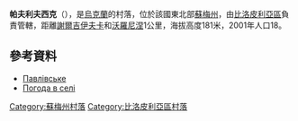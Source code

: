 {{coord|51|4|33|N|34|6|36|E|scale:100000_region:UA|display=title}}

'''帕夫利夫西克'''（{{lang-uk|Павлівське}}），是[[烏克蘭|烏克蘭]]的村落，位於該國東北部[[蘇梅州|蘇梅州]]，由[[比洛皮利亞區|比洛皮利亞區]]負責管轄，距離[[謝爾吉伊夫卡_(比洛皮利亞區)|謝爾吉伊夫卡]]和[[沃羅尼涅_(比洛皮利亞區)|沃羅尼涅]]1公里，海拔高度181米，2001年人口18。

==參考資料==
*[http://w1.c1.rada.gov.ua/pls/z7502/A005?rdat1=02.02.2010&rf7571=28652 Павлівське]{{dead link|date=2018年2月 |bot=InternetArchiveBot |fix-attempted=yes }}
*[http://weather.in.ua/ua/symskaja/19470 Погода в селі ] {{Wayback|url=http://weather.in.ua/ua/symskaja/19470 |date=20170307045719 }}

{{DEFAULTSORT:Павлівське}}

[[Category:蘇梅州村落|Category:蘇梅州村落]]
[[Category:比洛皮利亞區村落|Category:比洛皮利亞區村落]]


{{Sumy-geo-stub}}